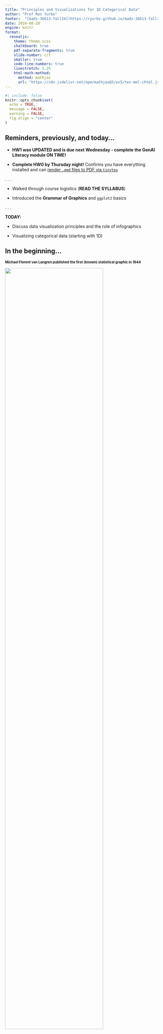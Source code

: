 ```yaml
---
title: "Principles and Visualizations for 1D Categorical Data"
author: "Prof Ron Yurko"
footer:  "[mads-36613-fall24](https://ryurko.github.io/mads-36613-fall24/)"
date: 2024-08-28
engine: knitr
format:
  revealjs:
    theme: theme.scss
    chalkboard: true
    pdf-separate-fragments: true
    slide-number: c/t
    smaller: true
    code-line-numbers: true
    linestretch: 1.25
    html-math-method:
      method: mathjax
      url: "https://cdn.jsdelivr.net/npm/mathjax@3/es5/tex-mml-chtml.js"
---
```


```r
#| include: false
knitr::opts_chunk$set(
  echo = TRUE,
  message = FALSE,
  warning = FALSE,
  fig.align = "center"
)
```

## Reminders, previously, and today...

+ **HW1 was UPDATED and is due next Wednesday - complete the GenAI Literacy module ON TIME!**

+ **Complete HW0 by Thursday night!** Confirms you have everything installed and can [render `.qmd` files to PDF via `tinytex`](https://quarto.org/docs/output-formats/pdf-basics.html)

. . .

+ Walked through course logistics (**READ THE SYLLABUS**)

+ Introduced the **Grammar of Graphics** and `ggplot2` basics

. . .

**TODAY:**

+ Discuss data visualization principles and the role of infographics

+ Visualizing categorical data (starting with 1D)


## In the beginning...

::: {style="font-size: 80%;"}

**Michael Florent van Langren published the first (known) statistical graphic in 1644**

![](https://upload.wikimedia.org/wikipedia/commons/6/66/Grados_de_la_Longitud.jpg){fig-align="center" width=80%}

+ Plots different estimates of the longitudinal distance between Toledo, Spain and Rome, Italy

+ i.e., visualization of collected data to aid in estimation of parameter

:::

. . .

![](https://encrypted-tbn0.gstatic.com/images?q=tbn:ANd9GcQDU0fPHI7y9TstYN0hASi7wlDcBUDnNoTS8yNjXehDAZVJ17glqqGBI7Wxt6y_wdgyyw&usqp=CAU){fig-align="center" width=80%}


---

## [John Snow](https://www.theguardian.com/news/datablog/2013/mar/15/john-snow-cholera-map) Knows Something About Cholera

![](https://media.nationalgeographic.org/assets/photos/000/276/27636.jpg){fig-align="center" width=80%}


---

## [Charles Minard's](https://www.datavis.ca/gallery/minard/minard.pdf) Map of Napoleon's Russian Disaster

![](https://datavizblog.files.wordpress.com/2013/05/map-full-size1.png){fig-align="center" width=90%}

---

## [Florence Nightingale's](https://www.datavis.ca/gallery/flo.php) Rose Diagram 

![](https://daily.jstor.org/wp-content/uploads/2020/08/florence_nightingagle_data_visualization_visionary_1050x700.jpg){fig-align="center" width=75%}


---

## [Milestones in Data Visualization History](https://friendly.github.io/HistDataVis/)

![](https://friendly.github.io/HistDataVis/figs-web/07_1-mileyears3.png){fig-align="center" width=80%}

---

## [Edward Tufte's](https://www.edwardtufte.com/tufte/) Principles of Data Visualization

***Graphics***: visually display measured quantities by combining points, lines, coordinate systems, numbers, symbols, words, shading, color

***Often our goal is to show data and/or communicate a story***

. . .

+ Induce viewer to think about substance, __not graphical methodology__

+ Make large, complex datasets more coherent 

+ Encourage comparison of different pieces of data

+ __Describe, explore, and identify relationships__

+ __Avoid data distortion and data decoration__

+ Use consistent graph design

. . .

***Avoid graphs that lead to misleading conclusions!***

---

## How to Fail this Class:

![](https://socviz.co/assets/ch-01-chartjunk-life-expectancy.png){fig-align="center" width=65%}

---

## What about this spiral?

![](https://github.com/ryurko/SURE22-examples/blob/main/figures/lecture_examples/nyt_ex.png?raw=true){fig-align="center" width=125%}

. . .

***[Requires distortion](https://junkcharts.typepad.com/junk_charts/nyt/)***

---

## Infographics to communicate a story (check out [FlowingData](https://flowingdata.com/) for more examples)

![](https://i0.wp.com/flowingdata.com/wp-content/uploads/2024/08/nba-players-at-olympics-sportradar-scaled-e1723395396398.jpeg?resize=1527%2C2048&quality=89&ssl=1){fig-align="center" width=65%}

---

## [Alberto Cairo](https://www.albertocairo.com/) and the art of insight

![](https://academictechnologies.it.miami.edu/_assets/images/images/faculty-engagement/faculty-success-stories/1melgar-big.png){fig-align="center" width=65%}



---

## 1D Categorical Data

Two different versions of categorical:

1. **Nominal**: coded with arbitrary numbers, i.e., no real order

+ Examples: race, gender, species, text

. . .

2. **Ordinal**: levels with a meaningful order

+ Examples: education level, grades, ranks
  
. . .

__NOTE__: `R` and `ggplot` considers a categorical variable to be `factor`

+ `R` will always treat categorical variables as ordinal! Defaults to alphabetical...
  
+ We will need to manually define the `factor` levels

---

## 1D categorical data structure

+ Observations are collected into a vector $(x_1, \dots, x_n)$, where $n$ is number of observations

+ Each observed value $x_i$ can only belong to one category level $\{ C_1, C_2, \dots \}$

. . .

Look at `penguins` data from the [`palmerpenguins`](https://allisonhorst.github.io/palmerpenguins/) package, focusing on `species`:

```r
library(palmerpenguins)
head(penguins$species)
```

***How could we summarize these data? What information would you report?***

. . .

```r
table(penguins$species)
```

---

## Area plots

![](https://clauswilke.com/dataviz/directory_of_visualizations_files/figure-html/proportions-1.png){fig-align="center" width=65%}

+ Each area corresponds to one categorical level

+ Area is proportional to counts/frequencies/percentages

+ Differences between areas correspond to differences between counts/frequencies/percentages


---

## Bar charts

```r
#| code-line-numbers: "3-4"
library(tidyverse)
penguins |>
  ggplot(aes(x = species)) +
  geom_bar()
```



---

## Behind the scenes: statistical summaries

![](https://d33wubrfki0l68.cloudfront.net/70a3b18a1128c785d8676a48c005ee9b6a23cc00/7283c/images/visualization-stat-bar.png){fig-align="center" width=65%}

From [Chapter 3 of R for Data Science](https://r4ds.had.co.nz/data-visualisation.html)

---

## Spine charts - height version

```r
#| code-line-numbers: "2"
penguins |>
  ggplot(aes(fill = species, x = "")) +
  geom_bar()
```

---

## Spine charts - width version

```r
#| code-line-numbers: "4"
penguins |>
  ggplot(aes(fill = species, x = "")) +
  geom_bar() +
  coord_flip()
```


---

## What does a bar chart show?

**Marginal Distribution**

+ Assume categorical variable $X$ has $K$ categories: $C_1, \dots, C_K$

+ **True** marginal distribution of $X$: 

$$
P(X = C_j) = p_j,\ j \in \{ 1, \dots, K \}
$$

. . .

**We have access to the Empirical Marginal Distribution**

+ Observed distribution of $X$, our best estimate (MLE) of the marginal distribution of $X$: $\hat{p}_1$, $\hat{p}_2$, $\dots$, $\hat{p}_K$


```r
table(penguins$species) / nrow(penguins)
```


---

## Bar charts with proportions

+ [`after_stat()`](https://ggplot2.tidyverse.org/reference/aes_eval.html) indicates the aesthetic mapping is performed after statistical transformation

+ Use `after_stat(count)` to access the `stat_count()` called by `geom_bar()`

```r
#| code-line-numbers: "3"
penguins |>
  ggplot(aes(x = species)) +
  geom_bar(aes(y = after_stat(count) / sum(after_stat(count)))) + 
  labs(y = "Proportion")
```


---

## Compute and display the proportions directly

+ Use `group_by()`, `summarize()`, and `mutate()` in a pipeline to compute then display the proportions directly

+ Need to indicate we are displaying the `y` axis as given, i.e., the identity function


```r
#| output-location: slide
#| code-line-numbers: "2-5,7"
penguins |>
  group_by(species) |> 
  summarize(count = n(), .groups = "drop") |> 
  mutate(total = sum(count), 
         prop = count / total) |> 
  ggplot(aes(x = species)) +
  geom_bar(aes(y = prop), stat = "identity") 
```


---

## What about uncertainty?

+ Quantify uncertainty for our estimate $\hat{p}_j = \frac{n_j}{n}$ with the **standard error**:

$$
SE(\hat{p}_j) = \sqrt{\frac{\hat{p}_j(1 - \hat{p}_j)}{n}}
$$

. . .

+ Compute $\alpha$-level __confidence interval__ (CI) as $\hat{p}_j \pm z_{1 - \alpha / 2} \cdot SE(\hat{p}_j)$

+ Good rule-of-thumb: construct 95% CI using $\hat{p}_j \pm 2 \cdot SE(\hat{p}_j)$

+ Approximation justified by CLT, so CI could include values outside of [0,1]

---

## Add standard errors to bars

+ Need to remember each CI is for each $\hat{p}_j$ marginally, **not** jointly

+ Have to be careful with __multiple testing__ 


```r
#| output-location: slide
#| code-line-numbers: "6-8,11-12"
penguins |>
  group_by(species) |> 
  summarize(count = n(), .groups = "drop") |> 
  mutate(total = sum(count), 
         prop = count / total,
         se = sqrt(prop * (1 - prop) / total), 
         lower = prop - 2 * se, 
         upper = prop + 2 * se) |> 
  ggplot(aes(x = species)) +
  geom_bar(aes(y = prop), stat = "identity") +
  geom_errorbar(aes(ymin = lower, ymax = upper), 
                color = "red") 
```


---

## Why does this matter?


```r
#| echo: false
#| layout-ncol: 2
#| fig-height: 8
penguins |>
  group_by(species) |> 
  summarize(count = n(), .groups = "drop") |> 
  mutate(total = sum(count), 
         prop = count / total,
         se = sqrt(prop * (1 - prop) / total), #<<
         lower = prop - 2 * se, #<<
         upper = prop + 2 * se) |> #<<
  ggplot(aes(x = species)) +
  geom_bar(aes(y = prop),
           stat = "identity") +
  theme(axis.title = element_text(size = 18),
        axis.text = element_text(size = 16)) #<<

penguins |>
  group_by(species) |> 
  summarize(count = n(), .groups = "drop") |> 
  mutate(total = sum(count), 
         prop = count / total,
         se = sqrt(prop * (1 - prop) / total), 
         lower = prop - 2 * se, 
         upper = prop + 2 * se) |> 
  ggplot(aes(x = species)) +
  geom_bar(aes(y = prop),
           stat = "identity") +
  theme(axis.title = element_text(size = 18),
        axis.text = element_text(size = 16)) #<<
```

---

## Graphs can appear the same with very different statistical conclusions - mainly due to sample size


```r
#| echo: false
#| layout-ncol: 2
#| fig-height: 8
penguins |>
  group_by(species) |> 
  summarize(count = n(), .groups = "drop") |> 
  mutate(total = sum(count), 
         prop = count / total,
         se = sqrt(prop * (1 - prop) / 30), #<<
         lower = prop - 2 * se, #<<
         upper = prop + 2 * se) |> #<<
  ggplot(aes(x = species)) +
  geom_bar(aes(y = prop),
           stat = "identity") +
  geom_errorbar(aes(ymin = lower, #<<
                    ymax = upper), #<<
                color = "red") +
  theme(axis.title = element_text(size = 18),
        axis.text = element_text(size = 16)) #<<

penguins |>
  group_by(species) |> 
  summarize(count = n(), .groups = "drop") |> 
  mutate(total = sum(count), 
         prop = count / total,
         se = sqrt(prop * (1 - prop) / total), #<<
         lower = prop - 2 * se, #<<
         upper = prop + 2 * se) |> #<<
  ggplot(aes(x = species)) +
  geom_bar(aes(y = prop),
           stat = "identity") +
  geom_errorbar(aes(ymin = lower, #<<
                    ymax = upper), #<<
                color = "red") +
  theme(axis.title = element_text(size = 18),
        axis.text = element_text(size = 16)) 
```


---

##  Useful to order categories by frequency with [`forcats`](https://forcats.tidyverse.org/)


```r
#| output-location: slide
#| code-line-numbers: "9"
penguins |>
  group_by(species) |> 
  summarize(count = n(), .groups = "drop") |> 
  mutate(total = sum(count), 
         prop = count / total,
         se = sqrt(prop * (1 - prop) / total), 
         lower = prop - 2 * se, 
         upper = prop + 2 * se,
         species = fct_reorder(species, prop)) |>
  ggplot(aes(x = species)) +
  geom_bar(aes(y = prop), stat = "identity") +
  geom_errorbar(aes(ymin = lower, ymax = upper), 
                color = "red") 
```


---

## So you want to make pie charts...

```r
#| code-line-numbers: "2-5"
penguins |> 
  ggplot(aes(fill = species, x = "")) + 
  geom_bar(aes(y = after_stat(count))) +
  coord_polar(theta = "y") +
  theme_void() 
```

---

## [Friends Don't Let Friends Make Pie Charts](https://github.com/cxli233/FriendsDontLetFriends)

![](https://raw.githubusercontent.com/cxli233/FriendsDontLetFriends/9267fcbb0e5db5a95c2cf624db3c53b50d6ee2fb/Results/dont_pie_chart.svg){fig-align="center" width=80%}

---

## [Waffle charts](https://github.com/hrbrmstr/waffle) are cooler anyway...

```r
library(waffle)
penguins |>
  group_by(species) |> 
  summarize(count = n(), .groups = "drop") |> 
  ggplot(aes(fill = species, values = count)) +
  geom_waffle(n_rows = 20, color = "white", flip = TRUE) +
  coord_equal() +
  theme_void()
```


## Recap and next steps

+ Discussed basic principles of data visualization and walked through variety of examples

+ Visualize categorical data with bars!

+ Display uncertainty with standard errors

. . .

+ **HW1 is due next Wednesday - complete GenAI module ON TIME!**

+ **Complete HW0 by Thursday night!** Confirms you have everything installed and can [render `.qmd` files to PDF via `tinytex`](https://quarto.org/docs/output-formats/pdf-basics.html)

. . .

+ **Next time**: Visualizing 2D categorical and 1D quantitative data

+ Recommended reading: 

  + [CW Chapter 10 Visualizing proportions](https://clauswilke.com/dataviz/visualizing-proportions.html), [CW Chapter 16.2 Visualizing the uncertainty of point estimates](https://clauswilke.com/dataviz/visualizing-uncertainty.html#visualizing-the-uncertainty-of-point-estimates), [CW Chapter 11 Visualizing nested proportions](https://clauswilke.com/dataviz/nested-proportions.html)


